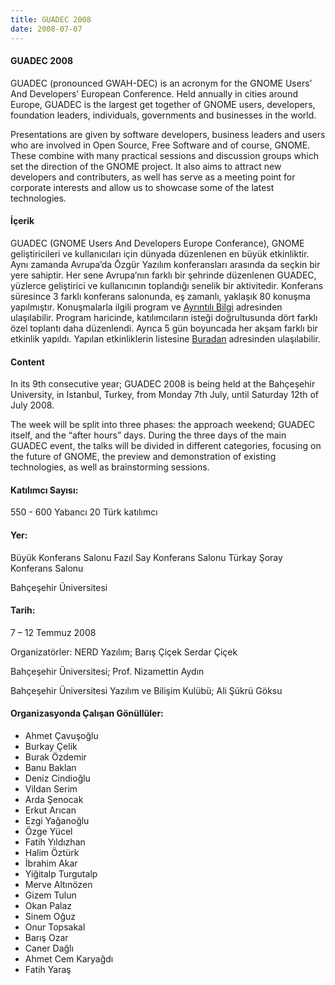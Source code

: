 ```yaml
---
title: GUADEC 2008
date: 2008-07-07
---
```


#### GUADEC 2008
GUADEC (pronounced GWAH-DEC) is an acronym for the GNOME Users’ And Developers’ European Conference. Held annually in cities around Europe, GUADEC is the largest get together of GNOME users, developers, foundation leaders, individuals, governments and businesses in the world.

Presentations are given by software developers, business leaders and users who are involved in Open Source, Free Software and of course, GNOME. These combine with many practical sessions and discussion groups which set the direction of the GNOME project. It also aims to attract new developers and contributers, as well has serve as a meeting point for corporate interests and allow us to showcase some of the latest technologies.

#### İçerik
GUADEC (GNOME Users And Developers Europe Conferance), GNOME geliştiricileri ve kullanıcıları için dünyada düzenlenen en büyük etkinliktir. Aynı zamanda Avrupa’da Ōzgür Yazılım konferansları arasında da seçkin bir yere sahiptir. Her sene Avrupa’nın farklı bir şehrinde düzenlenen GUADEC, yüzlerce geliştirici ve kullanıcının toplandığı senelik bir aktivitedir.
Konferans süresince 3 farklı konferans salonunda, eş zamanlı, yaklaşık 80 konuşma yapılmıştır. Konuşmalarla ilgili program ve [Ayrıntılı Bilgi](https://wiki.gnome.org/GUADEC/2008) adresinden ulaşılabilir. Program haricinde, katılımcıların isteği doğrultusunda dört farklı özel toplantı daha düzenlendi. Ayrıca 5 gün boyuncada her akşam farklı bir etkinlik yapıldı. Yapılan etkinliklerin listesine 
[Buradan](https://wiki.gnome.org/GUADEC/2008) 
adresinden ulaşılabilir.

#### Content
In its 9th consecutive year; GUADEC 2008 is being held at the Bahçeşehir University, in Istanbul, Turkey, from Monday 7th July, until Saturday 12th of July 2008.

The week will be split into three phases: the approach weekend; GUADEC itself, and the “after hours” days. During the three days of the main GUADEC event, the talks will be divided in different categories, focusing on the future of GNOME, the preview and demonstration of existing technologies, as well as brainstorming sessions.


#### Katılımcı Sayısı:	
550 - 600 Yabancı 20 Türk katılımcı

#### Yer: 
Büyük Konferans Salonu
Fazıl Say Konferans Salonu
Türkay Şoray Konferans Salonu

Bahçeşehir Üniversitesi

#### Tarih: 
7 – 12 Temmuz 2008

Organizatörler: 
NERD Yazılım;
Barış Çiçek
Serdar Çiçek

Bahçeşehir Üniversitesi;
Prof. Nizamettin Aydın

Bahçeşehir Üniversitesi Yazılım ve Bilişim Kulübü;
Ali Şükrü Göksu

#### Organizasyonda Çalışan Gönüllüler:

- Ahmet Çavuşoğlu
- Burkay Çelik
- Burak Özdemir
- Banu Baklan
- Deniz Cindioğlu
- Vildan Serim
- Arda Şenocak
- Erkut Arıcan
- Ezgi Yağanoğlu
- Özge Yücel
- Fatih Yıldızhan
- Halim Öztürk
- İbrahim Akar
- Yiğitalp Turgutalp
- Merve Altınözen
- Gizem Tulun
- Okan Palaz
- Sinem Oğuz
- Onur Topsakal
- Barış Ozar
- Caner Dağlı
- Ahmet Cem Karyağdı
- Fatih Yaraş